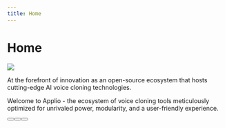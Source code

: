 ```yaml
---
title: Home
---
```



# Home

<img src="/Applio-Banner.png" className="rounded-xl w-full h-[300px] mt-6"/>
<p className="text-xs text-center mb-12 mt-2">At the forefront of innovation as an open-source ecosystem that hosts cutting-edge AI voice cloning technologies.</p>

Welcome to Applio - the ecosystem of voice cloning tools meticulously optimized for unrivaled power, modularity, and a user-friendly experience.

<div className="flex justify-center mt-12 gap-4">
<Button text="Github repository" link="https://github.com/IAHispano/Applio"/>
<Button text="Discord server" link="https://discord.gg/iahispano"/>
<Button text="Find voice models" link="/Voice-Models/Voice-Models.md"/>
</div>
<div className="justify-center flex mt-6">
<Badge text="Less code. More peformance."/>
</div>